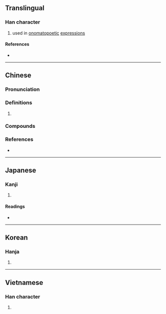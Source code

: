 {{character info/new}}
{{also|呖}}
==Translingual==

===Han character===
{{Han char|rn=30|rad=口|as=16|sn=19|four=61011|canj=RMHM|ids=⿰口歷}}

# used in [[onomatopoetic]] [[expression]]s

====References====
* {{Han ref|kx=0213.190|dkj=04546|dj=0436.010|hdz=10701.190|uh=56A6|ud=22182|bh=F1F2|bd=61938}}

----

==Chinese==
{{zh-forms|s=呖}}

===Pronunciation===
{{zh-pron
|m=lì
|c=lik1,lik6
|cat=
}}

===Definitions===
{{zh-hanzi}}

# {{rfdef|zh}}

===Compounds===
{{zh-der|嘹嚦|嚦嚦}}

===References===
* {{R:yue:mfccd}}

----

==Japanese==

===Kanji===
{{ja-kanji|grade=|rs=口16}}

# {{defn|lang=ja|sort=口16}}

====Readings====
* {{ja-readings|on=[[れき]] (reki), [[りゃく]] (ryaku)|kun=}}

----

==Korean==

===Hanja===
{{ko-hanja|hangeul=력|rv=ryeok|mr=ryŏk}}

# {{defn|lang=ko|sort=口16}}

----

==Vietnamese==

===Han character===
{{vi-hantu|[[rích]]|rs=口16}}

# {{defn|lang=vi|sort=口16}}